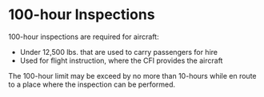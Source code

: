 

# 100-hour Inspections

100-hour inspections are required for aircraft:

- Under 12,500 lbs. that are used to carry passengers for hire
- Used for flight instruction, where the CFI provides the aircraft

The 100-hour limit may be exceed by no more than 10-hours while en route to a
place where the inspection can be performed.

<Reg part="91.409" />
